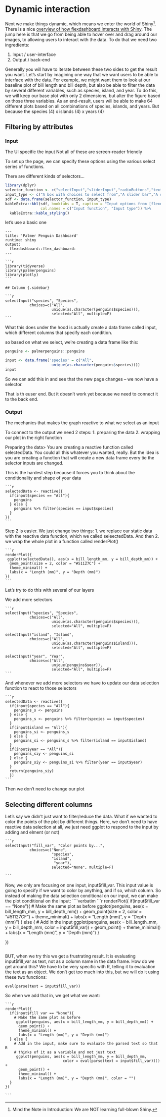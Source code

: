# Dynamic interaction

Next we make things dynamic, which means we enter the world of Shiny^[Mind the Note in Introduction: We are NOT learning full-blown Shiny.]. There is a nice [overview of how flexdashboard interacts with Shiny](https://rstudio.github.io/flexdashboard/articles/shiny.html). The jump here is that we go from being able to hover over and drag around our images, to allowing users to interact with the data. To do that we need two ingredients: 

1. Input / user-interface 
2. Output / back-end

Generally you will have to iterate between these two sides to get the result you want. Let's start by imagining one way that we want users to be able to interface with the data. For example, we might want them to look at our baseline plot of bill length and bill depth, but also be able to filter the data by several different variables, such as species, island, and year. To do this, we will keep our base plot with only 2 dimensions, but alter the figure based on those three variables. As an end-result, users will be able to make 64 different plots based on all combinations of species, islands, and years. But because the 
species (4) x islands (4) x years (4)

## Filtering by attributes 
### Input 

The UI specific the input
Not all of these are screen-reader friendly

To set up the page, we can specify these options using the various select series of functions.

There are different kinds of selectors...

```r
library(dplyr)
selector_function <- c("selectInput","sliderInput","radioButtons","textInput","numericInput","checkboxInput","dateInput","dateRangeInput","fileInput")
input_type <- c("A box with choices to select from","A slider bar","A set of radio buttons","A field to enter text","A field to enter numbers","A single check box","A calendar to aid date selection","A pair of calendars for selecting a date range","A file upload control wizard")
sdf <- data.frame(selector_function, input_type)
kableExtra::kbl(sdf, booktabs = T, caption = "Input options from [flexdashboard](https://rstudio.github.io/flexdashboard/articles/shiny.html)",
                col.names = c("Input function", "Input type")) %>%
  kableExtra::kable_styling()
```


let's use a basic one

````verbatim
---
title: 'Palmer Penguin Dashboard'
runtime: shiny
output:
  flexdashboard::flex_dashboard:
---

```r
library(tidyverse)
library(palmerpenguins)
library(plotly)
```

## Column {.sidebar}

```r
selectInput("species", "Species", 
           choices=c("All", 
                     unique(as.character(penguins$species))),
                     selected="All", multiple=F)
```
````

What this does under the hood is actually create a data frame called input, which different columns that specify each condition.

so based on what we select, we're creating a data frame like this:
```r
penguins <- palmerpenguins::penguins
```


```r
input <- data.frame('species' = c("All", 
                     unique(as.character(penguins$species))))
input                     
```

So we can add this in and see that the new page changes -- we now have a selector. 

That is th euser end. But it doesn't work yet because we need to connect it to the back end.

### Output

The mechanics that makes the graph reactive to what we select as an input

To connect to the output we need 2 steps:
1. preparing the data
2. wrapping our plot in the right function

Preparing the data> You are creating a reactive function called selectedData. You could all this whatever you wanted, really. But the idea is you are creating a function that will create a new data frame every tie the selector inputs are changed. 

This is the hardest step because it forces you to think about the conditionality and shape of your data

````verbatim
```r
selectedData <- reactive({
  if(input$species == "All"){
    penguins
  } else {
    penguins %>% filter(species == input$species)
  }
})
```
````

Step 2 is easier. We just change two things: 1. we replace our static data with the reactive data function, which we called seleectedData. And then 2. we wrap the whole plot in a function called renderPlot()

````verbatim
```r
renderPlot({
 ggplot(selectedData(), aes(x = bill_length_mm, y = bill_depth_mm)) +
  geom_point(size = 2, color = "#51127C") +
  theme_minimal() +
  labs(x = "Length (mm)", y = "Depth (mm)")
}) 
```
````

Let's try to do this with several of our layers

We add more selectors
````verbatim
```r
selectInput("species", "Species", 
           choices=c("All", 
                     unique(as.character(penguins$species))),
                     selected="All", multiple=F)

selectInput("island", "Island", 
           choices=c("All", 
                     unique(as.character(penguins$island))),
                     selected="All", multiple=F)

selectInput("year", "Year", 
           choices=c("All", 
                     unique(penguins$year)),
                     selected="All", multiple=F)
```
````
And whenever we add more selectors we have to update our data selection function to react to those selectors

````verbatim
```r
selectedData <- reactive({
  if(input$species == "All"){
    penguins_s <- penguins
  } else {
    penguins_s <- penguins %>% filter(species == input$species)
  }
  if(input$island == "All"){
    penguins_si <- penguins_s
  } else {
    penguins_si <- penguins_s %>% filter(island == input$island)
  }
  if(input$year == "All"){
    penguins_siy <- penguins_si
  } else {
    penguins_siy <- penguins_si %>% filter(year == input$year)
  }
  return(penguins_siy)
  })
```
````
Then we don't need to change our plot

## Selecting different columns

Let's say we didn't just want to filter/reduce the data. What if we wanted to color the points of the plot by different things. Here, we don't need to have reactive data selection at all, we just need ggplot to respond to the input by adding and elment (or not)

````verbatim
```r
selectInput("fill_var", "Color points by...", 
           choices=c("None",
                     "species",
                     "island",
                      "year"),
                     selected="None", multiple=F)

```
````

Now, we only are focusing on one input, input$fill_var. This input value is going to specify if we want to color by anything, and if so, which column. So instead of making the data selection conditional on our input, we can make the plot conditional on the input: 
````verbatim
```r
renderPlot({
  if(input$fill_var == "None"){
    # Make the same plot as before
     ggplot(penguins, aes(x = bill_length_mm, y = bill_depth_mm)) +
      geom_point(size = 2, color = "#51127CF") +
      theme_minimal() +
      labs(x = "Length (mm)", y = "Depth (mm)")
  } else {
    # Add in the input
     ggplot(penguins, aes(x = bill_length_mm, y = bill_depth_mm, 
                          color = input$fill_var)) +
      geom_point() +
      theme_minimal() +
      labs(x = "Length (mm)", y = "Depth (mm)")
  }

}) 

```
````

BUT, when we try this we get a frustrating result. It is evaluating input$fill_var as text, not as a column name in the data frame. How do we get around this? We have to be very specific with R, telling it to evaluation the text as an object. We don't get too much into this, but we will do it using these two functions:

```
eval(parse(text = input$fill_var))
```

So when we add that in, we get what we want:

````verbatim
```r
renderPlot({
  if(input$fill_var == "None"){
    # Make the same plot as before
     ggplot(penguins, aes(x = bill_length_mm, y = bill_depth_mm)) +
      geom_point() +
      theme_minimal() +
      labs(x = "Length (mm)", y = "Depth (mm)")
  } else {
    # Add in the input, make sure to evaluate the parsed text so that R
    # thinks of it as a variable and not just text
     ggplot(penguins, aes(x = bill_length_mm, y = bill_depth_mm, 
                          color = eval(parse(text = input$fill_var)))) +
      geom_point() +
      theme_minimal() +
      labs(x = "Length (mm)", y = "Depth (mm)", color = "")
  }
}) 

```
````

